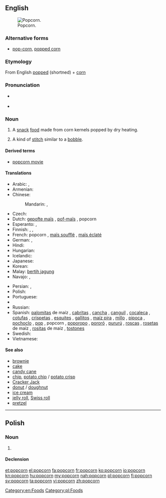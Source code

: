 {{also|Popcorn}}
==English==
[[Image:Popcorn04.jpg|thumb|right|Popcorn.]]

===Alternative forms===
* [[pop-corn]], [[popped corn]]

===Etymology===
From English [[popped]] (shortned) + [[corn]]

===Pronunciation===
* {{a|UK}} {{IPA|/ˈpɒp.kɔːn/}} {{X-SAMPA|/"pQpkO:n/}}
* {{a|US}} {{IPA|/ˈpɑp.kɔrn/}} {{X-SAMPA|/"pApkOrn/}}

===Noun===
{{en-noun|s|-}}

# {{mostly|uncountable}} A [[snack]] [[food]] made from corn kernels popped by dry heating.
# {{knitting}} A kind of [[stitch]] similar to a [[bobble]].

====Derived terms====
* [[popcorn movie]]

====Translations====
{{trans-top|popcorn}}
* Arabic: {{t|ar|فشار|m|tr=fushaar}},  {{t|ar|بوبكورن|m|tr=bubkuurn}}
* Armenian: {{t-|hy|ադի-բուդի|tr=adi-budi}}
* Chinese:
*: Mandarin: {{t-|cmn|玉米花|tr=yùmǐhuā|sc=Hani}},  {{t|cmn|爆米花|tr=bàomǐhuā|sc=Hani}}
* Czech: {{t|cs|popcorn|m}}
* Dutch: [[gepofte maïs]] {{m}}, [[pof-maïs]] {{m}}, popcorn {{m}}
* Esperanto: {{t-|eo|krevmaizo|xs=Esperanto}}, {{t-|eo|pufmaizo|xs=Esperanto}}
* Finnish: {{t+|fi|popcorn}}, {{t+|fi|paukkumaissi}}, {{t|fi|paahtomaissi}}
* French: popcorn {{m}}, [[maïs soufflé]] {{m}}, [[maïs éclaté]] {{m}} {{qualifier|Canadian French}}
* German: {{t+|de|Popcorn|n}}, {{t-|de|Puffmais|m}}
* Hindi: {{t|hi|पॉपकॉर्न|tr=popkorn|xs=Hindi}}
* Hungarian: {{t+|hu|pattogatott kukorica}}
* Icelandic: {{t-|is|poppkorn|n}}
* Japanese: {{t|ja|ポップコーン|tr=poppukōn}}
* Korean: {{t|ko|팝콘|tr=papkon|sc=Hang}}
* Malay: [[bertih jagung]]
* Navajo: {{tø|nv|naadą́ą́ʼ dilchxoshí}}, {{tø|nv|diltáłii}}
{{trans-mid}}
* Persian: {{t|fa|پف فیل|tr=pofefil|xs=Persian}}, {{t-|fa|چس فیل|tr=ĉosefil|xs=Persian}}
* Polish: {{t+|pl|popcorn|m}}
* Portuguese: {{t+|pt|pipoca|f}}
* {{trreq|pa}}
* Russian: {{t+|ru|попкорн|m|tr=popkórn}}
* Spanish: [[palomita]]s de maíz {{f}} {{qualifier|especially Costa Rica|Honduras|Mexico|Nicaragua|Spain}}, [[cabrita]]s {{f}} {{qualifier|Chile}}, [[cancha]] {{f}} {{qualifier|Peru - also canchita}}, [[canguil]] {{m}} {{qualifier|Ecuador}}, [[cocaleca]] {{f}} {{qualifier|Dominican Republic}}, [[cotufa]]s {{f}} {{qualifier|Spain’s Canary Islands|Venezuela}}, [[crispeta]]s {{f}} {{qualifier|Colombia|Northern Central Mexico}}, [[esquite]]s {{m}} {{qualifier|Northwestern Mexico}}, [[gallito]]s {{m}} {{qualifier|Northwestern Venezuela}}, [[maíz pira]] {{f}} {{qualifier|Colombia}}, [[millo]] {{m}} {{qualifier|Panama}}, [[pipoca]] {{f}} {{qualifier|Bolivia}}, [[pochoclo]] {{m}} {{qualifier|Argentina}}, [[pop]] {{m}} {{qualifier|Uruguay}}, popcorn {{m}} {{qualifier|Panama|Puerto Rico}}, [[poporopo]] {{m}} {{qualifier|Guatemala}}, [[pororó]] {{m}} {{qualifier|Eastern Bolivia|Northern and Western Argentina|Paraguay|Uruguay}}, [[pururú]] {{m}} {{qualifier|Northern Central Argentina}}, [[rosca]]s {{f}} {{qualifier|Spain’s Canary Islands}}, [[roseta]]s de maíz {{f}} {{qualifier|El Salvador|Puerto Rico|Southern Spain}}, [[rosita]]s de maíz {{f}} {{qualifier|Cuba}}, [[tostón|tostones]] {{m}} {{qualifier|Southeastern Spain}}
* Swedish: {{t+|sv|popcorn|n}}
* Vietnamese: {{t-|vi|bắp rang|xs=Vietnamese}}
{{trans-bottom}}

====See also====
* [[brownie]]
* [[cake]]
* [[candy cane]]
* [[chip]], [[potato chip]] / [[potato crisp]]
* [[Cracker Jack]]
* [[donut]] / [[doughnut]]
* [[ice cream]]
* [[jelly roll]], [[Swiss roll]]
* [[pretzel]]

[[Category:en:Foods]]

----

==Polish==

===Noun===
{{pl-noun|m}}

# {{l|en|popcorn}}

====Declension====
{{pl-decl-noun-sing
|popcorn
|popcornu
|popcornowi
|popcorn
|popcornem
|popcornie
|popcornie
}}

[[Category:pl:Foods]]

[[et:popcorn]]
[[el:popcorn]]
[[fa:popcorn]]
[[fr:popcorn]]
[[ko:popcorn]]
[[io:popcorn]]
[[kn:popcorn]]
[[hu:popcorn]]
[[my:popcorn]]
[[nah:popcorn]]
[[pl:popcorn]]
[[fi:popcorn]]
[[sv:popcorn]]
[[ta:popcorn]]
[[vi:popcorn]]
[[zh:popcorn]]